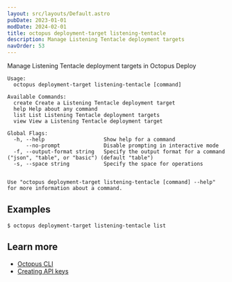 ```yaml
---
layout: src/layouts/Default.astro
pubDate: 2023-01-01
modDate: 2024-02-01
title: octopus deployment-target listening-tentacle
description: Manage Listening Tentacle deployment targets
navOrder: 53
---
```


Manage Listening Tentacle deployment targets in Octopus Deploy

```
Usage:
  octopus deployment-target listening-tentacle [command]

Available Commands:
  create Create a Listening Tentacle deployment target
  help Help about any command
  list List Listening Tentacle deployment targets
  view View a Listening Tentacle deployment target

Global Flags:
  -h, --help                   Show help for a command
      --no-prompt              Disable prompting in interactive mode
  -f, --output-format string   Specify the output format for a command ("json", "table", or "basic") (default "table")
  -s, --space string           Specify the space for operations


Use "octopus deployment-target listening-tentacle [command] --help" for more information about a command.
```

## Examples

<SamplesInstance />

```
$ octopus deployment-target listening-tentacle list

```

## Learn more

- [Octopus CLI](/docs/octopus-rest-api/cli)
- [Creating API keys](/docs/octopus-rest-api/how-to-create-an-api-key)